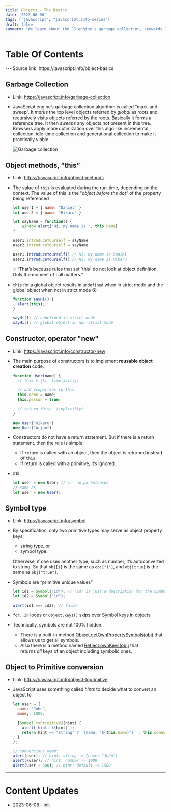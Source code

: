 ```yaml
---
title: Objects - The Basics
date: '2023-06-08'
tags: ["javascript", "javascript.info-series"]
draft: false
summary: "We learn about the JS engine's garbage collection, keywords like *this* and *new*, a bit about Symbols and JS objects"
---
```

# Table Of Contents
<TOCInline toc={props.toc} exclude="Table Of Contents"/>
---
Source link: https://javascript.info/object-basics

## Garbage Collection
- Link: https://javascript.info/garbage-collection
- JavaScript engine’s garbage collection algorithm is called “mark-and-sweep”. It *marks* the top level objects referred by *global* as *roots* and recursively visits objects referred by the roots. Basically it forms a reference tree. It then *sweeps* any objects not present in this tree. Browsers apply more optimization over this algo like incremental collection, idle-time collection and generational collection to make it practically viable.
    
    <Image src="/static/images/blog/javascript.info-notes/garbage-collection.png" width={5000} height={500} alt="Garbage collection"/>

## Object methods, “this”

- Link: https://javascript.info/object-methods
- The value of `this` is evaluated during the run-time, depending on the context. The value of this is the “*object before the dot”* of the property being referenced
    
    ```jsx
    let user1 = { name: "Daniel" }
    let user2 = { name: "Hikaru" }
    
    let sayName = function() {
    	window.alert("Hi, my name is ", this.name}
    }
    
    user1.introduceYourself = sayName
    user2.introduceYourself = sayName
    
    user1.introduceYourself() // Hi, my name is Daniel
    user2.introduceYourself() // Hi, my name is Hikaru
    ```
    
    <aside>
    💡 “That’s because rules that set `this` do not look at object definition. Only the moment of call matters.”
    
    </aside>
    
- `this` for a global object results in `undefined` when in strict mode and the global object when not in strict mode 😲
    
    ```jsx
    function sayHi() {
      alert(this);
    }
    
    sayHi(); // undefined in strict mode
    sayHi(); // global object in non-strict mode
    ```
    

## Constructor, operator "new"

- Link: https://javascript.info/constructor-new
- The main purpose of constructors is to implement **reusable object creation** code.
    
    ```jsx
    function User(name) {  
      // this = {};  (implicitly)
      
      // add properties to this  
      this.name = name;  
      this.person = true;
      
      // return this;  (implicitly)
    }
    
    new User("Hikaru")
    new User("Arjun")
    ```
    
- Constructors do not have a return statement. But if there is a return statement, then the rule is simple:
    - If `return` is called with an object, then the object is returned instead of `this`.
    - If return is called with a primitive, it’s ignored.
- #til
    
    ```jsx
    let user = new User; // <-- no parentheses
    // same as
    let user = new User();
    ```
    

## Symbol type

- Link: https://javascript.info/symbol
- By specification, only two primitive types may serve as object property keys:
    - string type, or
    - symbol type.
    
    Otherwise, if one uses another type, such as number, it’s autoconverted to string. So that `obj[1]` is the same as `obj["1"]`, and `obj[true]` is the same as `obj["true"]`.
    
- Symbols are “primitive unique values”
    
    ```jsx
    let id1 = Symbol("id"); // "id" is just a description for the Symbol
    let id2 = Symbol("id");
    
    alert(id1 === id2); // false
    ```
    
- `for..in` loops or `Object.keys()` skips over Symbol keys in objects
- Technically, symbols are not 100% hidden.
    - There is a built-in method [Object.getOwnPropertySymbols(obj)](https://developer.mozilla.org/en-US/docs/Web/JavaScript/Reference/Global_Objects/Object/getOwnPropertySymbols) that allows us to get all symbols.
    - Also there is a method named [Reflect.ownKeys(obj)](https://developer.mozilla.org/en-US/docs/Web/JavaScript/Reference/Global_Objects/Reflect/ownKeys) that returns *all* keys of an object including symbolic ones.

## Object to Primitive conversion

- Link: https://javascript.info/object-toprimitive
- JavaScript uses something called *hints* to decide what to convert an object to
    
    ```jsx
    let user = {
      name: "John",
      money: 1000,
    
      [Symbol.toPrimitive](hint) {
        alert(`hint: ${hint}`);
        return hint == "string" ? `{name: "${this.name}"}` : this.money;
      }
    };
    
    // conversions demo:
    alert(user); // hint: string -> {name: "John"}
    alert(+user); // hint: number -> 1000
    alert(user + 500); // hint: default -> 1500
    ```
---
# Content Updates
- 2023-06-08 - init